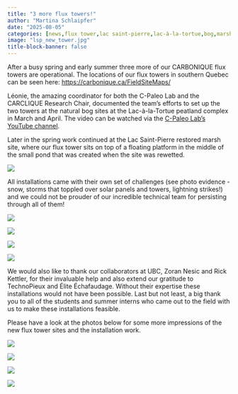 ```yaml
---
title: "3 more flux towers!"
author: "Martina Schlaipfer"
date: "2025-08-05"
categories: [news,flux tower,lac saint-pierre,lac-à-la-tortue,bog,marsh,natural,restored,natural open bog,natural treed bog,restored marsh]
image: "lsp_new_tower.jpg"
title-block-banner: false
---
```


After a busy spring and early summer three more of our CARBONIQUE flux towers are operational. The locations of our flux towers in southern Quebec can be seen here:  <a href="https://carbonique.ca/FieldSiteMaps/">https://carbonique.ca/FieldSiteMaps/<a>

Léonie, the amazing coordinator for both the C-Paleo Lab and the CARCLIQUE Research Chair, documented the team's efforts to set up the two towers at the natural bog sites at the Lac-à-la-Tortue peatland complex in March and April. The video can be watched via the 
<a href="https://www.youtube.com/watch?v=H0BmmfVAthQ&ab_channel=C-PALEOLAB">C-Paleo Lab's YouTube channel<a>.

Later in the spring work continued at the Lac Saint-Pierre restored marsh site, where our flux tower sits on top of a floating platform in the middle of the small pond that was created when the site was rewetted.

::: {layout-nrow=1}

![](lsp_restored_marsh_pond.jpg)

:::

All installations came with their own set of challenges (see photo evidence - snow, storms that toppled over solar panels and towers, lightning strikes!) and we could not be prouder of our incredible technical team for persisting through all of them!

::: {layout-nrow=2}

![](lat_snow.jpg)

![](lsp_solar_panels.jpeg)

![](lsp_toppled_tower.jpg)

![](lat_uqam2_lightning.jpg)

:::

We would also like to thank our collaborators at UBC, Zoran Nesic and Rick Kettler, for their invaluable help and also extend our gratitude to TechnoPieux and Élite Échafaudage. Without their expertise these installations would not have been possible. Last but not least, a big thank you to all of the students and summer interns who came out to the field with us to make these installations feasible.

Please have a look at the photos below for some more impressions of the new flux tower sites and the installation work.

::: {layout-nrow=2}

![](lat_uqam3_view.jpg)

![](lat_uqam3.jpg)

![](lsp_boat.jpg)

![](lsp_tower_construction.jpg)
:::
